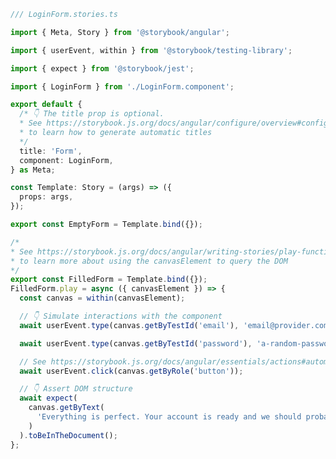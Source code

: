 ```ts
/// LoginForm.stories.ts

import { Meta, Story } from '@storybook/angular';

import { userEvent, within } from '@storybook/testing-library';

import { expect } from '@storybook/jest';

import { LoginForm } from './LoginForm.component';

export default {
  /* 👇 The title prop is optional.
  * See https://storybook.js.org/docs/angular/configure/overview#configure-story-loading
  * to learn how to generate automatic titles
  */
  title: 'Form',
  component: LoginForm,
} as Meta;

const Template: Story = (args) => ({
  props: args,
});

export const EmptyForm = Template.bind({});

/*
* See https://storybook.js.org/docs/angular/writing-stories/play-function#working-with-the-canvas
* to learn more about using the canvasElement to query the DOM
*/
export const FilledForm = Template.bind({});
FilledForm.play = async ({ canvasElement }) => {
  const canvas = within(canvasElement);

  // 👇 Simulate interactions with the component
  await userEvent.type(canvas.getByTestId('email'), 'email@provider.com');

  await userEvent.type(canvas.getByTestId('password'), 'a-random-password');

  // See https://storybook.js.org/docs/angular/essentials/actions#automatically-matching-args to learn how to setup logging in the Actions panel
  await userEvent.click(canvas.getByRole('button'));

  // 👇 Assert DOM structure
  await expect(
    canvas.getByText(
      'Everything is perfect. Your account is ready and we should probably get you started!'
    )
  ).toBeInTheDocument();
};
```